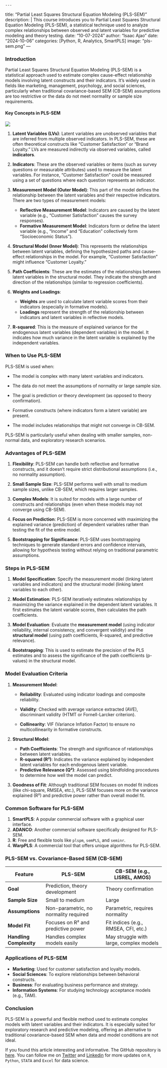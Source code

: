 	---
title: "Partial Least Squares Structural Equation Modeling (PLS-SEM)"
description: |
  This course introduces you to Partial Least Squares Structural Equation Modeling (PLS-SEM), a statistical technique used to analyze complex relationships between observed and latent variables for predictive modeling and theory testing.
date: "10-07-2024"
author: "Isaac Ajao"
date: "2024-10-06"
categories: [Python, R, Analytics, SmartPLS]
image: "pls-sem.png"
---

### **Introduction**

Partial Least Squares Structural Equation Modeling (PLS-SEM) is a statistical approach used to estimate complex cause-effect relationship models involving latent constructs and their indicators. It's widely used in fields like marketing, management, psychology, and social sciences, particularly when traditional covariance-based SEM (CB-SEM) assumptions are too restrictive or the data do not meet normality or sample size requirements.

#### **Key Concepts in PLS-SEM**

![](pls-sem2.png)

1. **Latent Variables (LVs)**:
   Latent variables are unobserved variables that are inferred from multiple observed indicators. In PLS-SEM, these are often theoretical constructs like "Customer Satisfaction" or "Brand Loyalty." LVs are measured indirectly via observed variables, called **indicators**.

2. **Indicators**:
   These are the observed variables or items (such as survey questions or measurable attributes) used to measure the latent variables. For instance, "Customer Satisfaction" could be measured using a set of questions where each question represents an indicator.

3. **Measurement Model (Outer Model)**:
   This part of the model defines the relationship between the latent variables and their respective indicators. There are two types of measurement models:
   - **Reflective Measurement Model**: Indicators are caused by the latent variable (e.g., "Customer Satisfaction" causes the survey responses).
   - **Formative Measurement Model**: Indicators form or define the latent variable (e.g., "Income" and "Education" collectively form "Socioeconomic Status").

4. **Structural Model (Inner Model)**:
   This represents the relationships between latent variables, defining the hypothesized paths and cause-effect relationships in the model. For example, "Customer Satisfaction" might influence "Customer Loyalty."

5. **Path Coefficients**:
   These are the estimates of the relationships between latent variables in the structural model. They indicate the strength and direction of the relationships (similar to regression coefficients).

6. **Weights and Loadings**:
   - **Weights** are used to calculate latent variable scores from their indicators (especially in formative models).
   - **Loadings** represent the strength of the relationship between indicators and latent variables in reflective models.

7. **R-squared**:
   This is the measure of explained variance for the endogenous latent variables (dependent variables) in the model. It indicates how much variance in the latent variable is explained by the independent variables.

### **When to Use PLS-SEM**

PLS-SEM is used when:

- The model is complex with many latent variables and indicators.

- The data do not meet the assumptions of normality or large sample size.

- The goal is prediction or theory development (as opposed to theory confirmation).

- Formative constructs (where indicators form a latent variable) are present.

- The model includes relationships that might not converge in CB-SEM.

PLS-SEM is particularly useful when dealing with smaller samples, non-normal data, and exploratory research scenarios.

### **Advantages of PLS-SEM**

1. **Flexibility**:
   PLS-SEM can handle both reflective and formative constructs, and it doesn't require strict distributional assumptions (i.e., no normality assumption).

2. **Small Sample Size**:
   PLS-SEM performs well with small to medium sample sizes, unlike CB-SEM, which requires larger samples.

3. **Complex Models**:
   It is suited for models with a large number of constructs and relationships (even when these models may not converge using CB-SEM).

4. **Focus on Prediction**:
   PLS-SEM is more concerned with maximizing the explained variance (prediction) of dependent variables rather than testing the fit of the entire model.

5. **Bootstrapping for Significance**:
   PLS-SEM uses bootstrapping techniques to generate standard errors and confidence intervals, allowing for hypothesis testing without relying on traditional parametric assumptions.

### **Steps in PLS-SEM**

1. **Model Specification**:
   Specify the measurement model (linking latent variables and indicators) and the structural model (linking latent variables to each other).

2. **Model Estimation**:
   PLS-SEM iteratively estimates relationships by maximizing the variance explained in the dependent latent variables. It first estimates the latent variable scores, then calculates the path coefficients.

3. **Model Evaluation**:
   Evaluate the **measurement model** (using indicator reliability, internal consistency, and convergent validity) and the **structural model** (using path coefficients, R-squared, and predictive relevance).

4. **Bootstrapping**:
   This is used to estimate the precision of the PLS estimates and to assess the significance of the path coefficients (p-values) in the structural model.

### **Model Evaluation Criteria**

1. **Measurement Model**:

   - **Reliability**: Evaluated using indicator loadings and composite reliability.
   
   - **Validity**: Checked with average variance extracted (AVE), discriminant validity (HTMT or Fornell-Larcker criterion).
   
   - **Collinearity**: VIF (Variance Inflation Factor) to ensure no multicollinearity in formative constructs.

2. **Structural Model**:
   - **Path Coefficients**: The strength and significance of relationships between latent variables.
   - **R-squared (R²)**: Indicates the variance explained by independent latent variables for each endogenous latent variable.
   - **Predictive Relevance (Q²)**: Assessed using blindfolding procedures to determine how well the model can predict.

3. **Goodness of Fit**:
   Although traditional SEM focuses on model fit indices (like chi-square, RMSEA, etc.), PLS-SEM focuses more on the variance explained (R²) and predictive power rather than overall model fit.

### **Common Software for PLS-SEM**

1. **SmartPLS**: A popular commercial software with a graphical user interface.
2. **ADANCO**: Another commercial software specifically designed for PLS-SEM.
3. **R**: Free and flexible tools like `plspm`, `semPLS`, and `seminr`.
4. **WarpPLS**: A commercial tool that offers unique algorithms for PLS-SEM.

### **PLS-SEM vs. Covariance-Based SEM (CB-SEM)**

| Feature                 | PLS-SEM                                | CB-SEM (e.g., LISREL, AMOS)           |
|-------------------------|----------------------------------------|---------------------------------------|
| **Goal**                | Prediction, theory development         | Theory confirmation                   |
| **Sample Size**         | Small to medium                        | Large                                 |
| **Assumptions**         | Non-parametric, no normality required  | Parametric, requires normality        |
| **Model Fit**           | Focuses on R² and predictive power     | Fit indices (e.g., RMSEA, CFI, etc.)  |
| **Handling Complexity** | Handles complex models easily          | May struggle with large, complex models|

### **Applications of PLS-SEM**

- **Marketing**: Used for customer satisfaction and loyalty models.
- **Social Sciences**: To explore relationships between behavioral constructs.
- **Business**: For evaluating business performance and strategy.
- **Information Systems**: For studying technology acceptance models (e.g., TAM).
  
### **Conclusion**

PLS-SEM is a powerful and flexible method used to estimate complex models with latent variables and their indicators. It is especially suited for exploratory research and predictive modeling, offering an alternative to traditional covariance-based SEM when data and model conditions are not ideal.


If you found this article interesting and informative.
The GitHub repository is [here](https://github.com/softdataconsult/blog/posts/pls-sem).
You can follow me on [Twitter](https://twitter.com/seyiajao) and [Linkedin](https://www.linkedin.com/in/isaac-oluwaseyi-ajao-datascientist-dataanalyst-statistician-consultant/) for more updates on `R`, `Python`, `STATA` and `Excel` for data science.
